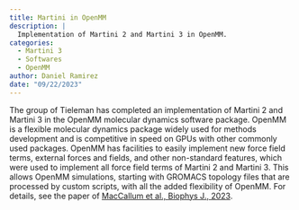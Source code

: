```yaml
---
title: Martini in OpenMM
description: |
  Implementation of Martini 2 and Martini 3 in OpenMM.
categories:
  - Martini 3
  - Softwares
  - OpenMM
author: Daniel Ramirez
date: "09/22/2023"
---
```


The group of Tieleman has completed an implementation of Martini 2 and Martini 3 in the OpenMM molecular dynamics software package. OpenMM is a flexible molecular dynamics package widely used for methods development and is competitive in speed on GPUs with other commonly used packages. OpenMM has facilities to easily implement new force field terms, external forces and fields, and other non-standard features, which were used to implement all force field terms of Martini 2 and Martini 3. This allows OpenMM simulations, starting with GROMACS topology files that are processed by custom scripts, with all the added flexibility of OpenMM. For details, see the paper of [MacCallum et al., Biophys J., 2023](https://doi.org/10.1016/j.bpj.2023.04.007).

